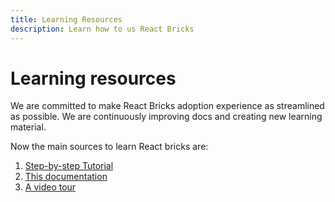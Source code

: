 ```yaml
---
title: Learning Resources
description: Learn how to us React Bricks
---
```


# Learning resources

We are committed to make React Bricks adoption experience as streamlined as possible.
We are continuously improving docs and creating new learning material.

Now the main sources to learn React bricks are:

1. [Step-by-step Tutorial](https://reactbricks.com/learn)
2. [This documentation](https://docs.reactbricks.com)
3. [A video tour](https://reactbricks.com/video-tour)
